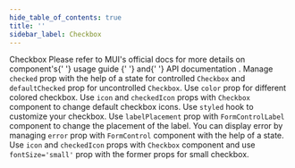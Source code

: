```yaml
---
hide_table_of_contents: true
title: ''
sidebar_label: Checkbox
---
```




<Grid container spacing={6}>
  <Grid item xs={12}>
    <Typography variant='h5'>Checkbox</Typography>
    <Typography variant='body2'>
      Please refer to MUI&#39;s official docs for more details on component&#39;s{' '}
      <Link href='https://mui.com/material-ui/react-checkbox/' target='_blank' rel='noopener noreferrer' className='no-underline'>
        usage guide
      </Link>{' '}
      and{' '}
      <Link href='https://mui.com/material-ui/react-checkbox/#api' target='_blank' rel='noopener noreferrer' className='no-underline'>
        API documentation
      </Link>
      .
    </Typography>
  </Grid>
  <Grid item xs={12}>
    <CardSnippet
      title='Basic Checkboxes'
      code={SourceCodeCheckboxBasic}
    >
      <CheckboxBasic />
    </CardSnippet>
  </Grid>
  <Grid item xs={12} md={6}>
    <CardSnippet
      title='Controlled and Uncontrolled'
      code={SourceCodeCheckboxControlledUncontrolled}
    >
      <Typography sx={{ mb: 2 }}>
        Manage <code>checked</code> prop with the help of a state for controlled <code>Checkbox</code> and <code>defaultChecked</code> prop for uncontrolled <code>Checkbox</code>.
      </Typography>
      <CheckboxControlledUncontrolled />
    </CardSnippet>
  </Grid>
  <Grid item xs={12} md={6}>
    <CardSnippet
      title='Colors'
      code={SourceCodeCheckboxColors}
    >
      <Typography sx={{ mb: 2 }}>
        Use <code>color</code> prop for different colored checkbox.
      </Typography>
      <CheckboxColors />
    </CardSnippet>
  </Grid>
  <Grid item xs={12} md={6}>
    <CardSnippet
      title='Custom Icons'
      code={SourceCodeCheckboxCustomIcons}
    >
      <Typography sx={{ mb: 2 }}>
        Use <code>icon</code> and <code>checkedIcon</code> props with <code>Checkbox</code> component to change default checkbox icons.
      </Typography>
      <CheckboxCustomIcons />
    </CardSnippet>
  </Grid>
  <Grid item xs={12} md={6}>
    <CardSnippet
      title='Customized'
      code={SourceCodeCheckboxCustomized}
    >
      <Typography sx={{ mb: 2 }}>
        Use <code>styled</code> hook to customize your checkbox.
      </Typography>
      <CheckboxCustomized />
    </CardSnippet>
  </Grid>
  <Grid item xs={12} md={6}>
    <CardSnippet
      title='Label Placement'
      code={SourceCodeCheckboxLabelPlacement}
    >
      <Typography sx={{ mb: 2 }}>
        Use <code>labelPlacement</code> prop with <code>FormControlLabel</code> component to change the placement of the label.
      </Typography>
      <CheckboxLabelPlacement />
    </CardSnippet>
  </Grid>
  <Grid item xs={12} md={6}>
    <CardSnippet
      title='Show Error'
      code={SourceCodeCheckboxShowError}
    >
      <Typography sx={{ mb: 2 }}>
        You can display error by managing <code>error</code> prop with <code>FormControl</code> component with the help of a state.
      </Typography>
      <CheckboxShowError />
    </CardSnippet>
  </Grid>
  <Grid item xs={12}>
    <CardSnippet
      title='Sizes'
      code={SourceCodeCheckboxSizes}
    >
      <Typography sx={{ mb: 2 }}>
        Use <code>icon</code> and <code>checkedIcon</code> props with <code>Checkbox</code> component and use <code>fontSize='small'</code> prop with the former props for small checkbox.
      </Typography>
      <CheckboxSizes />
    </CardSnippet>
  </Grid>
</Grid>